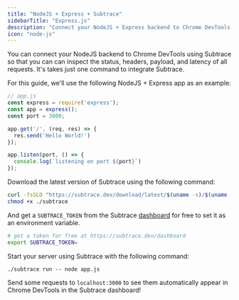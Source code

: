 ```yaml
---
title: "NodeJS + Express + Subtrace"
sidebarTitle: "Express.js"
description: "Connect your NodeJS + Express backend to Chrome DevTools using Subtrace"
icon: "node-js"
---
```


You can connect your NodeJS backend to Chrome DevTools using Subtrace so that
you can can inspect the status, headers, payload, and latency of all requests.
It's takes just one command to integrate Subtrace.

For this guide, we'll use the following NodeJS + Express app as an example:

```js
// app.js
const express = require('express');
const app = express();
const port = 3000;

app.get('/', (req, res) => {
  res.send('Hello World!')
});

app.listen(port, () => {
  console.log(`listening on port ${port}`)
});
```

Download the latest version of Subtrace using the following command:

```bash
curl -fsSLO "https://subtrace.dev/download/latest/$(uname -s)/$(uname -m)/subtrace"
chmod +x ./subtrace
```

And get a `SUBTRACE_TOKEN` from the Subtrace [dashboard](https://subtrace.dev/dashboard)
for free to set it as an environment variable.

```bash
# get a token for free at https://subtrace.dev/dashboard
export SUBTRACE_TOKEN=
```

Start your server using Subtrace with the following command:

```
./subtrace run -- node app.js
```

Send some requests to `localhost:3000` to see them automatically appear in
Chrome DevTools in the Subtrace dashboard!
